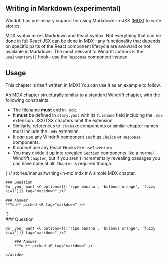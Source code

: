 

<Chapter filename="writing-in-md.mdx">

<Section>

# Writing in Markdown (experimental)

Windrift has preliminary support for using Markdown-in-JSX ([MDX](https://github.com/mdx-js/mdx)) to write stories.

MDX syntax mixes Markdown and React syntax. Not everything that can be done in full React JSX
can be done in MDX--any functionality that depends on specific
parts of the React component lifecycle are awkward or not available in Markdown. The most relevant to Windrift authors is
the `useInventory()` hook--use the `Response` component instead.

## Usage

This chapter is itself written in MDX! You can use it as an example to follow.

An MDX chapter structurally similar to a standard Windrift chapter, with the following constraints:

* The filename **must** end in `.mdx`.
* It **must** be defined in `story.yaml` with its `filename` field including the `.mdx` extension. JSX/TSX chapters omit the extension.
* Similarly, references to it in `Next` components or similar chapter names must include the `.mdx` extension.
* It _can_ use any Windrift component such as `Choice` or `Response` components.
* It _cannot_ use any React Hooks like `useInventory`.
* You may divide it up into revealed `Section` components like a normal Windrift `Chapter`, but if you aren't incrementally
revealing passages you can have none at all. `Chapter` is required though.


<SyntaxHighlighter language="tsx" style={prism}>
{`// stories/manual/writing-in-md.mdx
# A simple MDX chapter.


<Chapter filename="writing-in-md.mdx">

<Section>

    ### Question
    Do _you_ want <C options={[['ripe banana', 'bulbous orange', 'fuzzy kiwi']]} tag="markdown" />?

</Section>

<Section>

    ### Answer
    **You** picked <R tag="markdown" />!

</Section>

</Chapter>
`}
</SyntaxHighlighter>

<aside>
    ### Question

    Do _you_ want <C options={[['ripe banana', 'bulbous orange', 'fuzzy kiwi']]} tag="markdown" />?

</aside>

</Section>

<Section>
    <aside>

        ### Answer
        **You** picked <R tag="markdown" />.

    </aside>
</Section>

<FooterNav text="Next steps and further resources..." next="next" />

</Chapter>